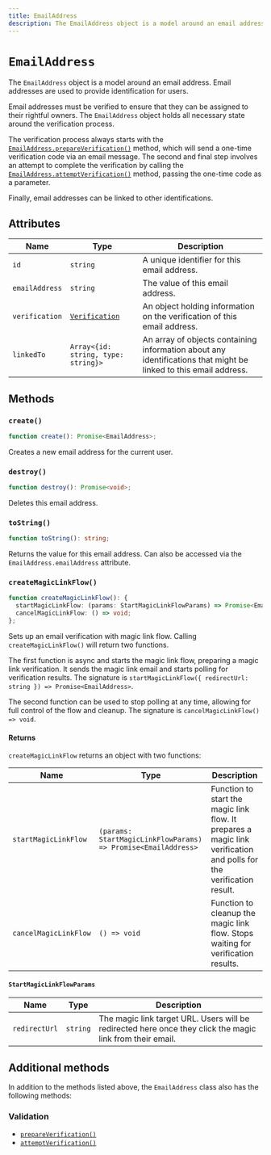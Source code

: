---
title: EmailAddress
description: The EmailAddress object is a model around an email address. Email addresses are used to provide identification for users.
---

# `EmailAddress`

The `EmailAddress` object is a model around an email address. Email addresses are used to provide identification for users.

Email addresses must be verified to ensure that they can be assigned to their rightful owners. The `EmailAddress` object holds all necessary state around the verification process.

The verification process always starts with the [`EmailAddress.prepareVerification()`](/docs/references/javascript/email-address/verification#prepare-verification) method, which will send a one-time verification code via an email message. The second and final step involves an attempt to complete the verification by calling the [`EmailAddress.attemptVerification()`](/docs/references/javascript/email-address/verification#attempt-verification) method, passing the one-time code as a parameter.

Finally, email addresses can be linked to other identifications.

## Attributes

| Name | Type | Description |
|  --- | --- | --- |
| `id` | `string` | A unique identifier for this email address. |
| `emailAddress` | `string` | The value of this email address. |
| `verification` | [`Verification`](/docs/references/javascript/verification) | An object holding information on the verification of this email address. |
| `linkedTo` | `Array<{id: string, type: string}>` | An array of objects containing information about any identifications that might be linked to this email address. |

## Methods

### `create()`

```typescript
function create(): Promise<EmailAddress>;
```

Creates a new email address for the current user.

### `destroy()`

```typescript
function destroy(): Promise<void>;
```

Deletes this email address.

### `toString()`

```typescript
function toString(): string;
```

Returns the value for this email address. Can also be accessed via the `EmailAddress.emailAddress` attribute.


### `createMagicLinkFlow()`

```typescript
function createMagicLinkFlow(): {
  startMagicLinkFlow: (params: StartMagicLinkFlowParams) => Promise<EmailAddress>;
  cancelMagicLinkFlow: () => void;
};
```

Sets up an email verification with magic link flow. Calling `createMagicLinkFlow()` will return two functions.

The first function is async and starts the magic link flow, preparing a magic link verification. It sends the magic link email and starts polling for verification results. The signature is `startMagicLinkFlow({ redirectUrl: string }) => Promise<EmailAddress>`.

The second function can be used to stop polling at any time, allowing for full control of the flow and cleanup. The signature is `cancelMagicLinkFlow() => void`.

#### Returns

`createMagicLinkFlow` returns an object with two functions:

| Name | Type | Description |
|  --- | --- | --- |
| `startMagicLinkFlow` | `(params: StartMagicLinkFlowParams) => Promise<EmailAddress>` | Function to start the magic link flow. It prepares a magic link verification and polls for the verification result. |
| `cancelMagicLinkFlow` | `() => void` | Function to cleanup the magic link flow. Stops waiting for verification results. |

#### `StartMagicLinkFlowParams`

| Name | Type | Description |
| --- | --- | --- |
| `redirectUrl` | `string` | The magic link target URL. Users will be redirected here once they click the magic link from their email. |

## Additional methods

In addition to the methods listed above, the `EmailAddress` class also has the following methods:

### Validation

*   [`prepareVerification()`](/docs/references/javascript/email-address/verification#prepare-verification)
*   [`attemptVerification()`](/docs/references/javascript/email-address/verification#attempt-verification)
